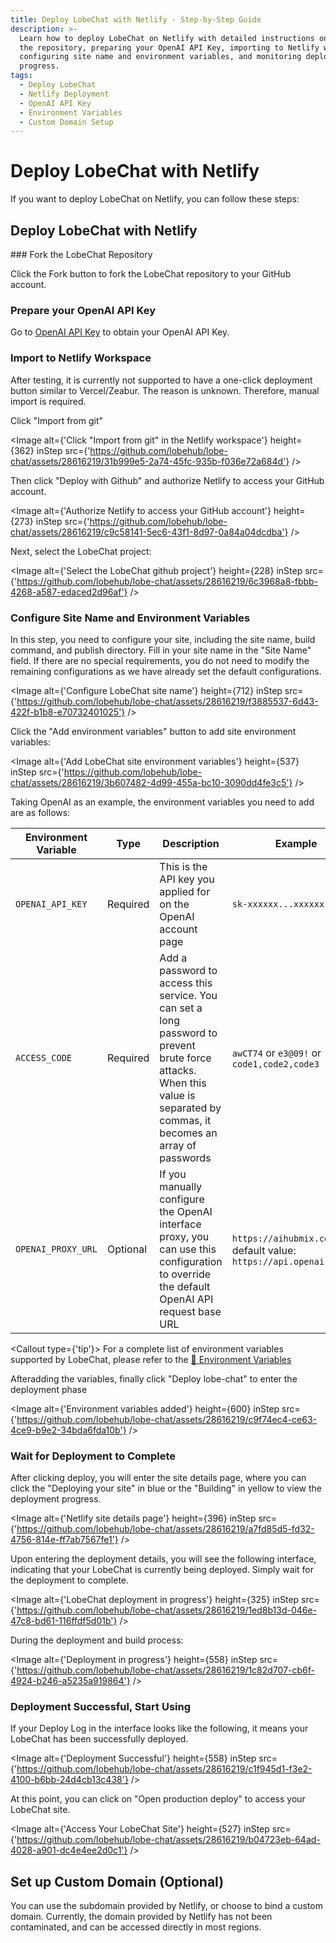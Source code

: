 ```yaml
---
title: Deploy LobeChat with Netlify - Step-by-Step Guide
description: >-
  Learn how to deploy LobeChat on Netlify with detailed instructions on forking
  the repository, preparing your OpenAI API Key, importing to Netlify workspace,
  configuring site name and environment variables, and monitoring deployment
  progress.
tags:
  - Deploy LobeChat
  - Netlify Deployment
  - OpenAI API Key
  - Environment Variables
  - Custom Domain Setup
---
```


# Deploy LobeChat with Netlify

If you want to deploy LobeChat on Netlify, you can follow these steps:

## Deploy LobeChat with Netlify

<Steps>
  ### Fork the LobeChat Repository

Click the Fork button to fork the LobeChat repository to your GitHub account.

### Prepare your OpenAI API Key

Go to [OpenAI API Key](https://platform.openai.com/account/api-keys) to obtain your OpenAI API Key.

### Import to Netlify Workspace

<Callout>
  After testing, it is currently not supported to have a one-click deployment button similar to
  Vercel/Zeabur. The reason is unknown. Therefore, manual import is required.
</Callout>

Click "Import from git"

<Image
  alt={'Click "Import from git" in the Netlify workspace'}
  height={362}
  inStep
  src={'https://github.com/lobehub/lobe-chat/assets/28616219/31b999e5-2a74-45fc-935b-f036e72a684d'}
/>

Then click "Deploy with Github" and authorize Netlify to access your GitHub account.

<Image
  alt={'Authorize Netlify to access your GitHub account'}
  height={273}
  inStep
  src={'https://github.com/lobehub/lobe-chat/assets/28616219/c9c58141-5ec6-43f1-8d97-0a84a04dcdba'}
/>

Next, select the LobeChat project:

<Image
  alt={'Select the LobeChat github project'}
  height={228}
  inStep
  src={'https://github.com/lobehub/lobe-chat/assets/28616219/6c3968a8-fbbb-4268-a587-edaced2d96af'}
/>

### Configure Site Name and Environment Variables

In this step, you need to configure your site, including the site name, build command, and publish directory. Fill in your site name in the "Site Name" field. If there are no special requirements, you do not need to modify the remaining configurations as we have already set the default configurations.

<Image
  alt={'Configure LobeChat site name'}
  height={712}
  inStep
  src={'https://github.com/lobehub/lobe-chat/assets/28616219/f3885537-6d43-422f-b1b8-e70732401025'}
/>

Click the "Add environment variables" button to add site environment variables:

<Image
  alt={'Add LobeChat site environment variables'}
  height={537}
  inStep
  src={'https://github.com/lobehub/lobe-chat/assets/28616219/3b607482-4d99-455a-bc10-3090dd4fe3c5'}
/>

Taking OpenAI as an example, the environment variables you need to add are as follows:

| Environment Variable | Type | Description | Example |
| --- | --- | --- | --- |
| `OPENAI_API_KEY` | Required | This is the API key you applied for on the OpenAI account page | `sk-xxxxxx...xxxxxx` |
| `ACCESS_CODE` | Required | Add a password to access this service. You can set a long password to prevent brute force attacks. When this value is separated by commas, it becomes an array of passwords | `awCT74` or `e3@09!` or `code1,code2,code3` |
| `OPENAI_PROXY_URL` | Optional | If you manually configure the OpenAI interface proxy, you can use this configuration to override the default OpenAI API request base URL | `https://aihubmix.com/v1`, default value: `https://api.openai.com/v1` |

<Callout type={'tip'}>
  For a complete list of environment variables supported by LobeChat, please refer to the [📘
  Environment Variables](/en/self-hosting/environment-variables)
</Callout>

Afteradding the variables, finally click "Deploy lobe-chat" to enter the deployment phase

<Image
  alt={'Environment variables added'}
  height={600}
  inStep
  src={'https://github.com/lobehub/lobe-chat/assets/28616219/c9f74ec4-ce63-4ce9-b9e2-34bda6fda10b'}
/>

### Wait for Deployment to Complete

After clicking deploy, you will enter the site details page, where you can click the "Deploying your site" in blue or the "Building" in yellow to view the deployment progress.

<Image
  alt={'Netlify site details page'}
  height={396}
  inStep
  src={'https://github.com/lobehub/lobe-chat/assets/28616219/a7fd85d5-fd32-4756-814e-ff7ab7567fe1'}
/>

Upon entering the deployment details, you will see the following interface, indicating that your LobeChat is currently being deployed. Simply wait for the deployment to complete.

<Image
  alt={'LobeChat deployment in progress'}
  height={325}
  inStep
  src={'https://github.com/lobehub/lobe-chat/assets/28616219/1ed8b13d-046e-47c8-bd61-116ffdf5d01b'}
/>

During the deployment and build process:

<Image
  alt={'Deployment in progress'}
  height={558}
  inStep
  src={'https://github.com/lobehub/lobe-chat/assets/28616219/1c82d707-cb6f-4924-b246-a5235a919864'}
/>

### Deployment Successful, Start Using

If your Deploy Log in the interface looks like the following, it means your LobeChat has been successfully deployed.

<Image
  alt={'Deployment Successful'}
  height={558}
  inStep
  src={'https://github.com/lobehub/lobe-chat/assets/28616219/c1f945d1-f3e2-4100-b6bb-24d4cb13c438'}
/>

At this point, you can click on "Open production deploy" to access your LobeChat site.

  <Image alt={'Access Your LobeChat Site'} height={527} inStep src={'https://github.com/lobehub/lobe-chat/assets/28616219/b04723eb-64ad-4028-a901-dc4e4ee2d0c1'} />
</Steps>

## Set up Custom Domain (Optional)

You can use the subdomain provided by Netlify, or choose to bind a custom domain. Currently, the domain provided by Netlify has not been contaminated, and can be accessed directly in most regions.
